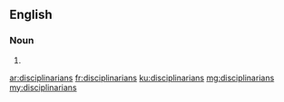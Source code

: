 ==English==

===Noun===
{{head|en|plural}}

# {{plural of|disciplinarian|lang=en}}

[[ar:disciplinarians]]
[[fr:disciplinarians]]
[[ku:disciplinarians]]
[[mg:disciplinarians]]
[[my:disciplinarians]]